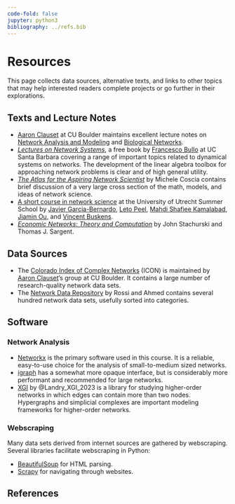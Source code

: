 ```yaml
---
code-fold: false
jupyter: python3
bibliography: ../refs.bib
---
```


# Resources

This page collects data sources, alternative texts, and links to other topics that may help interested readers complete projects or go further in their explorations. 

## Texts and Lecture Notes 

- [Aaron Clauset](https://aaronclauset.github.io/) at CU Boulder maintains excellent lecture notes on [Network Analysis and Modeling](https://aaronclauset.github.io/courses/5352/) and [Biological Networks](https://aaronclauset.github.io/courses/3352/). 
- [*Lectures on Network Systems*](http://motion.me.ucsb.edu/book-lns/), a free book by [Francesco Bullo](http://motion.me.ucsb.edu/) at UC Santa Barbara covering a range of important topics related to dynamical systems on networks. The development of the linear algebra toolbox for approaching network problems is clear and of high general utility.   
- [*The Atlas for the Aspiring Network Scientist*](https://arxiv.org/pdf/2101.00863.pdf) by Michele Coscia contains brief discussion of a very large cross section of the math, models, and ideas of network science. 
- [A short course in network science](https://net-science.github.io) at the University of Utrecht Summer School by [Javier Garcia-Bernardo](https://javier.science/), [Leto Peel](https://piratepeel.github.io/), [Mahdi Shafiee Kamalabad](https://www.uu.nl/medewerkers/MShafieeKamalabad), [Jiamin Ou](https://www.uu.nl/medewerkers/JOu), and [Vincent Buskens](https://www.uu.nl/medewerkers/vbuskens). 
- [*Economic Networks: Theory and Computation*](https://arxiv.org/pdf/2203.11972.pdf) by John Stachurski and Thomas J. Sargent. 

## Data Sources 

- The [Colorado Index of Complex Networks](https://icon.colorado.edu/networks) (ICON) is maintained by [Aaron Clauset](https://aaronclauset.github.io/)'s group at CU Boulder. It contains a large number of research-quality network data sets. 
- The [Network Data Repository](https://networkrepository.com/platform.php) by Rossi and Ahmed contains several hundred network data sets, usefully sorted into categories. 

## Software

### Network Analysis

- [Networkx](https://networkx.org/documentation/stable/index.html) is the primary software used in this course. It is a reliable, easy-to-use choice for the analysis of small-to-medium sized networks. 
- [igraph](https://python.igraph.org/en/stable/) has a somewhat more opaque interface, but is considerably more performant and recommended for large networks. 
- [XGI](https://xgi.readthedocs.io/en/stable/) by @Landry_XGI_2023 is a library for studying higher-order networks in which edges can contain more than two nodes. Hypergraphs and simplicial complexes are important modeling frameworks for higher-order networks. 

### Webscraping

Many data sets derived from internet sources are gathered by webscraping. Several libraries facilitate webscraping in Python: 

- [BeautifulSoup](https://beautiful-soup-4.readthedocs.io/en/latest/) for HTML parsing. 
- [Scrapy](https://docs.scrapy.org/en/latest/) for navigating through websites. 

## References




